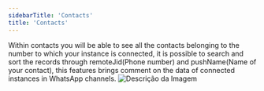 ```yaml
---
sidebarTitle: 'Contacts'
title: 'Contacts'
---
```


Within contacts you will be able to see all the contacts belonging to the number to which your instance is connected, it is possible to search and sort the records through remoteJid(Phone number) and pushName(Name of your contact), this features brings comment on the data of connected instances in WhatsApp channels.
<img src="/images/instance/contacts.png" alt="Descrição da Imagem"  />